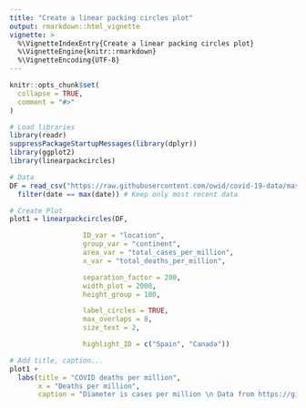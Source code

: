 ```yaml
---
title: "Create a linear packing circles plot"
output: rmarkdown::html_vignette
vignette: >
  %\VignetteIndexEntry{Create a linear packing circles plot}
  %\VignetteEngine{knitr::rmarkdown}
  %\VignetteEncoding{UTF-8}
---
```


```r
knitr::opts_chunk$set(
  collapse = TRUE,
  comment = "#>"
)
```

```r
# Load libraries
library(readr)
suppressPackageStartupMessages(library(dplyr))
library(ggplot2)
library(linearpackcircles)

```

```r

# Data
DF = read_csv("https://raw.githubusercontent.com/owid/covid-19-data/master/public/data/owid-covid-data.csv", show_col_types = FALSE) %>%
  filter(date == max(date)) # Keep only most recent data

# Create Plot
plot1 = linearpackcircles(DF,

                  ID_var = "location",
                  group_var = "continent",
                  area_var = "total_cases_per_million",
                  x_var = "total_deaths_per_million",

                  separation_factor = 200,
                  width_plot = 2000,
                  height_group = 100,

                  label_circles = TRUE,
                  max_overlaps = 8,
                  size_text = 2,

                  highlight_ID = c("Spain", "Canada"))

# Add title, caption...
plot1 +
  labs(title = "COVID deaths per million",
       x = "Deaths per million",
       caption = "Diameter is cases per million \n Data from https://github.com/owid/covid-19-data \nBy @gorkang")

```


